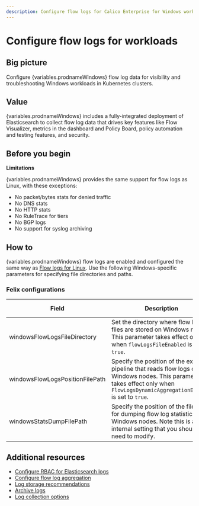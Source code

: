```yaml
---
description: Configure flow logs for Calico Enterprise for Windows workloads.
---
```



# Configure flow logs for workloads

## Big picture

Configure {variables.prodnameWindows} flow log data for visibility and troubleshooting Windows workloads in Kubernetes clusters.

## Value

{variables.prodnameWindows} includes a fully-integrated deployment of Elasticsearch to collect flow log data that drives
key features like Flow Visualizer, metrics in the dashboard and Policy Board, policy automation and testing features, and security.

## Before you begin

**Limitations**

{variables.prodnameWindows} provides the same support for flow logs as Linux, with these exceptions:

- No packet/bytes stats for denied traffic
- No DNS stats
- No HTTP stats
- No RuleTrace for tiers
- No BGP logs
- No support for syslog archiving

## How to

{variables.prodnameWindows} flow logs are enabled and configured the same way as [Flow logs for Linux](../../../visibility/elastic/overview.mdx). Use the following Windows-specific parameters for specifying file directories and paths.

### Felix configurations

| Field                           | Description                                                                                                                                                                      | Accepted Values | Schema | Default                                     |
| ------------------------------- | -------------------------------------------------------------------------------------------------------------------------------------------------------------------------------- | --------------- | ------ | ------------------------------------------- |
| windowsFlowLogsFileDirectory    | Set the directory where flow logs files are stored on Windows nodes. This parameter takes effect only when `flowLogsFileEnabled` is set to `true`.                               | string          | string | `c:\\TigeraCalico\\flowlogs`                |
| windowsFlowLogsPositionFilePath | Specify the position of the external pipeline that reads flow logs on Windows nodes. This parameter takes effect only when `FlowLogsDynamicAggregationEnabled` is set to `true`. | string          | string | `c:\\TigeraCalico\\flowlogs\\flows.log.pos` |
| windowsStatsDumpFilePath        | Specify the position of the file used for dumping flow log statistics on Windows nodes. Note this is an internal setting that you should not need to modify.                     | string          | string | `c:\\TigeraCalico\\stats\\dump`             |

## Additional resources

- [Configure RBAC for Elasticsearch logs](../../../visibility/elastic/rbac-elasticsearch.mdx)
- [Configure flow log aggregation](../../../visibility/elastic/flow/aggregation.mdx)
- [Log storage recommendations](../../../operations/logstorage/log-storage-recommendations.mdx)
- [Archive logs](../../../visibility/elastic/archive-storage.mdx)
- [Log collection options](../../../reference/installation/api.mdx#operator.tigera.io/v1.LogCollectorSpec)
